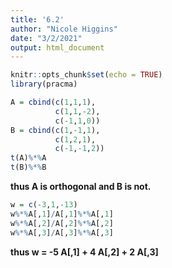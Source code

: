 ```yaml
---
title: '6.2'
author: "Nicole Higgins"
date: "3/2/2021"
output: html_document
---
```


```r
knitr::opts_chunk$set(echo = TRUE)
library(pracma)
```

```r
A = cbind(c(1,1,1),
          c(1,1,-2),
          c(-1,1,0))
B = cbind(c(1,-1,1),
          c(1,2,1),
          c(-1,-1,2))
t(A)%*%A
t(B)%*%B
```
**thus A is orthogonal and B is not.**

```r
w = c(-3,1,-13)
w%*%A[,1]/A[,1]%*%A[,1]
w%*%A[,2]/A[,2]%*%A[,2]
w%*%A[,3]/A[,3]%*%A[,3]
```
**thus w = -5 A[,1] + 4 A[,2] + 2 A[,3]**  
  
    
    